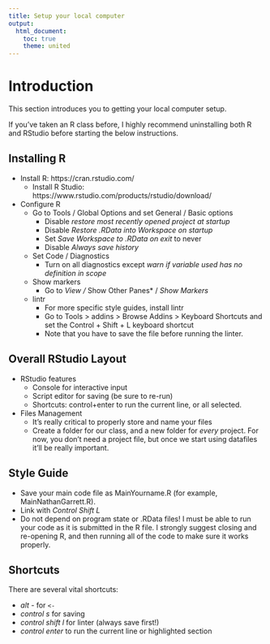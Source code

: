 ```yaml
---
title: Setup your local computer
output: 
  html_document:
    toc: true
    theme: united
---
```


# Introduction

This section introduces you to getting your local computer setup.

If you've taken an R class before, I highly recommend uninstalling both R and RStudio before starting the below instructions.

## Installing R



- Install R: https://cran.rstudio.com/
  - Install R Studio: https://www.rstudio.com/products/rstudio/download/
- Configure R
  - Go to Tools / Global Options and set General / Basic options
    -  Disable *restore most recently opened project at startup*
    -  Disable *Restore .RData into Workspace on startup*
    -  Set *Save Workspace to .RData on exit* to never
    -  Disable *Always save history*
  - Set Code / Diagnostics
    -  Turn on all diagnostics except *warn if variable used has no definition in scope*
  - Show markers
    - Go to *View / *Show Other Panes* / *Show Markers*
  - lintr
    - For more specific style guides, install lintr
    - Go to  Tools > addins > Browse Addins > Keyboard Shortcuts and set the Control + Shift + L keyboard shortcut
    - Note that you have to save the file before running the linter. 



## Overall RStudio Layout

- RStudio features
  - Console for interactive input
  - Script editor for saving (be sure to re-run)
  - Shortcuts: control+enter to run the current line, or all selected.
- Files Management
  - It's really critical to properly store and name your files
  - Create a folder for our class, and a new folder for *every* project. For now, you don't need a project file, but once we start using datafiles it'll be really important.


## Style Guide

- Save your main code file as MainYourname.R (for example, MainNathanGarrett.R).
- Link with *Control Shift L* 
- Do not depend on program state or .RData files! I must be able to run your code as it is submitted in the R file. I strongly suggest closing and re-opening R, and then running all of the code to make sure it works properly.


## Shortcuts

There are several vital shortcuts:

- *alt -* for `<-` 
- *control s* for saving 
- *control shift l* for linter (always save first!)
- *control enter* to run the current line or highlighted section


